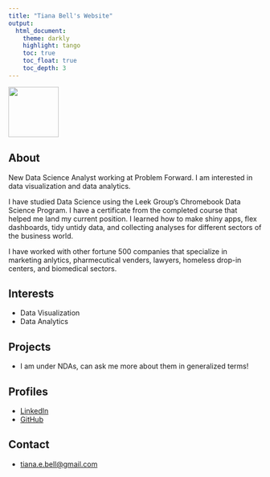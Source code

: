 ```yaml
---
title: "Tiana Bell's Website"
output: 
  html_document:
    theme: darkly
    highlight: tango
    toc: true
    toc_float: true
    toc_depth: 3
---
```


![](img/Tiana_photos/8177_2.jpeg){width=100px}

## About

New Data Science Analyst working at Problem Forward. I am interested in data visualization and data analytics. 

I have studied Data Science using the Leek Group's Chromebook Data Science Program. I have a certificate from the completed course that helped me land my current position. I learned how to make shiny apps, flex dashboards, tidy untidy data, and collecting analyses for different sectors of the business world. 

I have worked with other fortune 500 companies that specialize in marketing anlytics, pharmecutical venders, lawyers, homeless drop-in centers, and biomedical sectors. 

## Interests

* Data Visualization
* Data Analytics

## Projects

* I am under NDAs, can ask me more about them in generalized terms!

## Profiles 

* [LinkedIn](https://www.linkedin.com/in/tiana-bell-906494162/)
* [GitHub](https://github.com/t-bell)

## Contact

* [tiana.e.bell@gmail.com](mailto:tiana.e.bell@gmail.com)